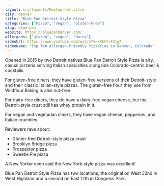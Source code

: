 ```yaml
---
layout: src/layouts/Restaurant.astro
city: denver
title: "Blue Pan Detroit-Style Pizza"
categories: ["Pizza", "Vegan", "Gluten-Free"]
slug: blue-pan
website: https://bluepandenver.com/
allergens: ["gluten", "vegan", "dairy"]
videoUrl: https://www.youtube.com/watch?v=kRkhFcF2jg4
videoName: "Top Ten Allergen-Friendly Pizzerias in Denver, Colorado"
---
```


Opened in 2015 by two Detroit natives Blue Pan Detroit Style Pizza is airy, casual pizzeria serving Italian specialties alongside Colorado-centric beer & cocktails.

For gluten-free diners, they have gluten-free versions of their Detroit-style and their classic Italian-style pizzas. The gluten-free flour they use from Wildflour Baking is also nut-free.

For dairy-free diners, they do have a dairy-free vegan cheese, but the Detroit-style crust still has whey protein in it.

For vegan and vegetarian diners, they have vegan cheese, pepperoni, and Italian crumbles.

Reviewers rave about:
* Gluten-free Detroit-style pizza crust
* Brooklyn Bridge pizza
* Prospector pizza
* Sweetie Pie pizza

A New Yorker even said the New York-style pizza was excellent!

Blue Pan Detroit Style Pizza has two locations, the original on West 32nd in West Highland and a second on East 12th in Congress Park.
